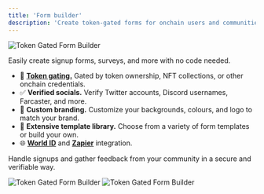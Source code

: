 ```yaml
---
title: 'Form builder'
description: 'Create token-gated forms for onchain users and communities.'
---
```


<Frame caption="Use Formo's Form Builder to create and customize forms for web3.">
	<img src="/images/token-gated-forms-form-builder-0.png" alt="Token Gated Form Builder" />
</Frame>

Easily create signup forms, surveys, and more with no code needed.

- 🔑 <a href="/features/token-gated-forms/token-gating">**Token gating.**</a> Gated by token ownership, NFT collections, or other onchain credentials.
-  ✅ **Verified socials.** Verify Twitter accounts, Discord usernames, Farcaster, and more.
-  🎨 **Custom branding.** Customize your backgrounds, colours, and logo to match your brand.
-  🎨 **Extensive template library.** Choose from a variety of form templates or build your own.
- 🌐 <a href="/features/token-gated-forms/world-id">**World ID**</a> and <a href="/features/token-gated-forms/zapier">**Zapier**</a> integration.

Handle signups and gather feedback from your community in a secure and verifiable way.


<Frame caption="Share your forms.">
	<img src="/images/token-gated-forms-form-builder-1.png" alt="Token Gated Form Builder" />
</Frame>

<Frame caption="View all of your form responses.">
	<img src="/images/token-gated-forms-form-builder-2.png" alt="Token Gated Form Builder" />
</Frame>
